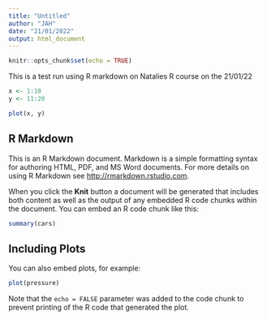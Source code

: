 ```yaml
---
title: "Untitled"
author: "JAH"
date: "21/01/2022"
output: html_document
---
```


```r
knitr::opts_chunk$set(echo = TRUE)
```


This is a test run using R markdown on Natalies R course on the 21/01/22


```r

x <- 1:10
y <- 11:20

```

```r

plot(x, y)

```



## R Markdown

This is an R Markdown document. Markdown is a simple formatting syntax for authoring HTML, PDF, and MS Word documents. For more details on using R Markdown see <http://rmarkdown.rstudio.com>.

When you click the **Knit** button a document will be generated that includes both content as well as the output of any embedded R code chunks within the document. You can embed an R code chunk like this:

```r
summary(cars)
```

## Including Plots

You can also embed plots, for example:

```r
plot(pressure)
```

Note that the `echo = FALSE` parameter was added to the code chunk to prevent printing of the R code that generated the plot.

